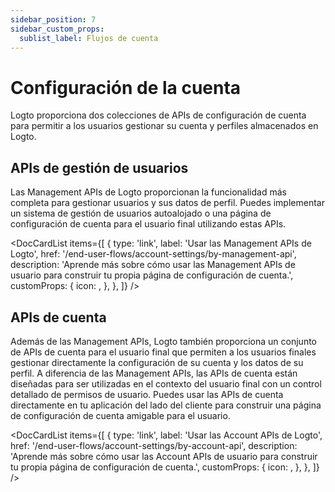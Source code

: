 ```yaml
---
sidebar_position: 7
sidebar_custom_props:
  sublist_label: Flujos de cuenta
---
```



# Configuración de la cuenta

Logto proporciona dos colecciones de APIs de configuración de cuenta para permitir a los usuarios gestionar su cuenta y perfiles almacenados en Logto.

## APIs de gestión de usuarios

Las Management APIs de Logto proporcionan la funcionalidad más completa para gestionar usuarios y sus datos de perfil. Puedes implementar un sistema de gestión de usuarios autoalojado o una página de configuración de cuenta para el usuario final utilizando estas APIs.

<DocCardList
  items={[
    {
      type: 'link',
      label: 'Usar las Management APIs de Logto',
      href: '/end-user-flows/account-settings/by-management-api',
      description:
        'Aprende más sobre cómo usar las Management APIs de usuario para construir tu propia página de configuración de cuenta.',
      customProps: {
        icon: <GearIcon />,
      },
    },
  ]}
/>

## APIs de cuenta

Además de las Management APIs, Logto también proporciona un conjunto de APIs de cuenta para el usuario final que permiten a los usuarios finales gestionar directamente la configuración de su cuenta y los datos de su perfil. A diferencia de las Management APIs, las APIs de cuenta están diseñadas para ser utilizadas en el contexto del usuario final con un control detallado de permisos de usuario. Puedes usar las APIs de cuenta directamente en tu aplicación del lado del cliente para construir una página de configuración de cuenta amigable para el usuario.

<DocCardList
  items={[
    {
      type: 'link',
      label: 'Usar las Account APIs de Logto',
      href: '/end-user-flows/account-settings/by-account-api',
      description:
        'Aprende más sobre cómo usar las Account APIs de usuario para construir tu propia página de configuración de cuenta.',
      customProps: {
        icon: <GearIcon />,
      },
    },
  ]}
/>
